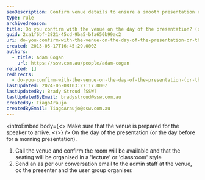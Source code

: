 ```yaml
---
seoDescription: Confirm venue details to ensure a smooth presentation experience on the day of the event or the day before for morning presentations.
type: rule
archivedreason:
title: Do you confirm with the venue on the day of the presentation? (or the day before if it’s a morning presentation)
guid: 2ca1f6bf-2821-45cd-9ba5-bfa650b99ac2
uri: do-you-confirm-with-the-venue-on-the-day-of-the-presentation-or-the-day-before-if-its-a-morning-presentation
created: 2013-05-17T16:45:29.000Z
authors:
  - title: Adam Cogan
    url: https://ssw.com.au/people/adam-cogan
related: []
redirects:
  - do-you-confirm-with-the-venue-on-the-day-of-the-presentation-(or-the-day-before-if-it’s-a-morning-presentation)
lastUpdated: 2024-06-08T03:27:17.000Z
lastUpdatedBy: Brady Stroud [SSW]
lastUpdatedByEmail: bradystroud@ssw.com.au
createdBy: TiagoAraujo
createdByEmail: TiagoAraujo@ssw.com.au
---
```


<introEmbed
  body={<>
Make sure that the venue is prepared for the speaker to arrive.
  </>}
/>
On the day of the presentation (or the day before for a morning presentation).

1. Call the venue and confirm the room will be available and that the seating will be organised in a 'lecture' or 'classroom' style
2. Send an as per our conversation email to the admin staff at the venue, cc the presenter and the user group organiser.
